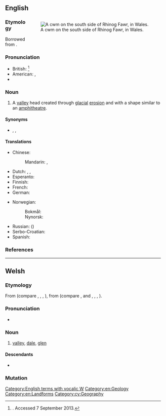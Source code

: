 {{also|CWM}}
==English==
<div style="float:right;">
{{was wotd|2010|July|23}}
{{wikipedia}}
[[File:Cwm on the south side of Rhinog Fawr - geograph.org.uk - 42111.jpg|thumb|A cwm on the south side of Rhinog Fawr, in Wales.]]
</div>

===Etymology===
Borrowed from {{bor|en|cy|cwm||[[valley]]}}.

===Pronunciation===
* British: {{IPA|/kʊm/|lang=en}}<ref>{{R:Lexico}}. Accessed 7 September 2013.</ref>
* American: {{enPR|ko͞om}}, {{IPA|/kuːm/|lang=en}}
* {{rhymes|uːm|lang=en}}
{{rfap|lang=en|especially a Welsh pronunciation}}

===Noun===
{{en-noun}}

# A [[valley]] head created through [[glacial]] [[erosion]] and with a shape similar to an [[amphitheatre]].

====Synonyms====
* {{sense|valley}} {{l|en|cirque}}, {{l|en|coombe}}, {{l|en|corrie}}

====Translations====
{{trans-top|valley head created through glacial erosion}}
* Chinese:
*: Mandarin: {{t|cmn|山側凹地|sc=Hani}}, {{t|cmn|山侧凹地|tr=shāncè āodì|sc=Hani}}
* Dutch: {{t+|nl|keteldal|n}}, {{t+|nl|kaar|n}}, {{t|nl|U-dal|n}}
* Esperanto: {{t|eo|cirkvalo}}
* Finnish: {{t+|fi|onsilo}}
* French: {{t+|fr|cirque}}
* German: {{t+|de|Kar|n}}
{{trans-mid}}
* Norwegian:
*: Bokmål: {{t+|no|botn|m}}
*: Nynorsk: {{t|nn|botn|m}}
* Russian: ({{t+|ru|ледниковый}}) {{t+|ru|цирк|m}}
* Serbo-Croatian: {{t+|sh|krnica|f}}
* Spanish: {{t+|es|circo}}
{{trans-bottom}}

===References===
<references/>

[[Category:English terms with vocalic W]]
[[Category:en:Geology]]
[[Category:en:Landforms]]

----

==Welsh==

===Etymology===
From {{inh|cy|cel-pro|*kumbā}} (compare {{cog|br|komm||trough}}, {{cog|ga|com}}, {{m|ga|coim||chest cavity}}, {{cog|fr|combe}}), from {{inh|cy|ine-pro|*ḱumbʰ-}} (compare {{cog|la|incumbo|incumbere|to lie down}}, {{cog|en|coomb}} and {{cog|ang|cumb||hollow; narrow valley}}, {{cog|nl|kom||bowl, basin}}, {{cog|de|Kumpf||vessel}}, {{cog|sa|कुम्भ||a pot, jug}}).

===Pronunciation===
* {{IPA|/kʊm/|lang=cy}}

===Noun===
{{cy-noun|m|cymau|pl2=cymoedd}}

# [[valley]], [[dale]], [[glen]]

====Descendants====
* {{desc|en|cwm}}

===Mutation===
{{cy-mut-auto}}

[[Category:cy:Geography]]